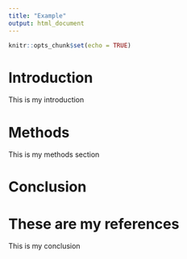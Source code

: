 ```yaml
---
title: "Example"
output: html_document
---
```


```r
knitr::opts_chunk$set(echo = TRUE)
```

# Introduction

This is my introduction

# Methods

This is my methods section


# Conclusion

# These are my references

This is my conclusion